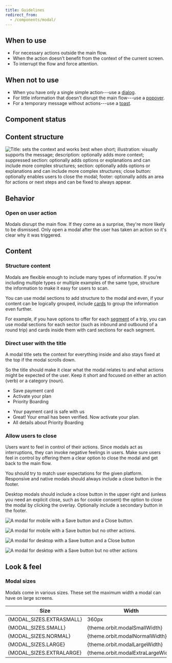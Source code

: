 ```yaml
---
title: Guidelines
redirect_from:
  - /components/modal/
---
```



<ReactExample exampleId="Modal-header_footer" height={420} />

## When to use

- For necessary actions outside the main flow.
- When the action doesn't benefit from the context of the current screen.
- To interrupt the flow and force attention.

## When not to use

- When you have only a single simple action---use a [dialog](/components/overlay/dialog/).
- For little information that doesn't disrupt the main flow---use a [popover](/components/overlay/popover/).
- For a temporary message without actions---use a [toast](/components/information/toast/).

## Component status

<ComponentStatus component="Modal" />

## Content structure

![Title: sets the context and works best when short; illustration: visually supports the message; description: optionally adds more context; suppressed section: optionally adds options or explanations and can include more complex structures; section: optionally adds options or explanations and can include more complex structures; close button: optionally enables users to close the modal; footer: optionally adds an area for actions or next steps and can be fixed to always appear.](fileId:4QJZqvBvRrLu6t9mwObCkA;nodeId:102%3A1068)

## Behavior

### Open on user action

Modals disrupt the main flow.
If they come as a surprise, they're more likely to be dismissed.
Only open a modal after the user has taken an action so it's clear why it was triggered.

## Content

### Structure content

Modals are flexible enough to include many types of information.
If you're including multiple types or multiple examples of the same type,
structure the information to make it easy for users to scan.

You can use modal sections to add structure to the modal and even,
if your content can be logically grouped,
include [cards](/components/structure/card/) to group the information even further.

For example, if you have options to offer for each [segment](/kiwi-use/content/glossary/#itinerary-parts) of a trip,
you can use modal sections for each sector (such as inbound and outbound of a round trip)
and cards inside them with card sections for each segment.

<ReactExample exampleId="Modal-fixed_footer" height={520} />

### Direct user with the title

A modal title sets the context for everything inside
and also stays fixed at the top if the modal scrolls down.

So the title should make it clear what the modal relates to
and what actions might be expected of the user.
Keep it short and focused on either an action (verb) or a category (noun).

<GuidelinesSideBySide>

<Do>

- Save payment card
- Activate your plan
- Priority Boarding

</Do>

<Dont>

- Your payment card is safe with us
- Great! Your email has been verified. Now activate your plan.
- All details about Priority Boarding

</Dont>

</GuidelinesSideBySide>

### Allow users to close

Users want to feel in control of their actions.
Since modals act as interruptions,
they can invoke negative feelings in users.
Make sure users feel in control
by offering them a clear option to close the modal and get back to the main flow.

You should try to match user expectations for the given platform.
Responsive and native modals should always include a close button in the footer.

Desktop modals should include a close button in the upper right and
(unless you need an explicit close, such as for cookie consent)
the option to close the modal by clicking the overlay.
Optionally include a secondary button in the footer.

<Guideline type="do" title="Mobile">

![A modal for mobile with a Save button and a Close button.](fileId:fannvRpkOJK6uxxT33EKaa;nodeId:46%3A119)

![A modal for mobile with a Save button but no other actions.](fileId:fannvRpkOJK6uxxT33EKaa;nodeId:46%3A118)

</Guideline>

<Guideline type="do" title="Desktop">

![A modal for desktop with a Save button and a Close button](fileId:fannvRpkOJK6uxxT33EKaa;nodeId:153%3A119)

![A modal for desktop with a Save button but no other actions](fileId:fannvRpkOJK6uxxT33EKaa;nodeId:45%3A58)

</Guideline>

## Look & feel

### Modal sizes

Modals come in various sizes.
These set the maximum width a modal can have on large screens.

<table>
  <thead>
    <tr>
      <th>Size</th>
      <th>Width</th>
    </tr>
  </thead>
  <tbody>
    <tr>
      <td>{MODAL_SIZES.EXTRASMALL}</td>
      <td>360px</td>
    </tr>
    <tr>
      <td>{MODAL_SIZES.SMALL}</td>
      <td>{theme.orbit.modalSmallWidth}</td>
    </tr>
    <tr>
      <td>{MODAL_SIZES.NORMAL}</td>
      <td>{theme.orbit.modalNormalWidth}</td>
    </tr>
    <tr>
      <td>{MODAL_SIZES.LARGE}</td>
      <td>{theme.orbit.modalLargeWidth}</td>
    </tr>
    <tr>
      <td>{MODAL_SIZES.EXTRALARGE}</td>
      <td>{theme.orbit.modalExtraLargeWidth}</td>
    </tr>
  </tbody>
</table>

<ReactExample exampleId="Modal-sizes" />
